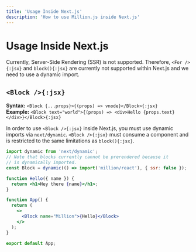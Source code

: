 ```yaml
---
title: 'Usage Inside Next.js'
description: 'How to use Million.js inside Next.js'
---
```



# Usage Inside Next.js

<Callout>Currently, Server-Side Rendering (SSR) is not supported. Therefore, `<For />{:jsx}` and `block(){:jsx}` are currently not supported within Next.js and we need to use a dynamic import.</Callout>

## `<Block />{:jsx}`

**Syntax:** `<Block {...props}>{(props) => vnode}</Block>{:jsx}`\
**Example:** `<Block text="world">{(props) => <div>Hello {props.text}</div>}</Block>{:jsx}`

In order to use `<Block />{:jsx}` inside Next.js, you must use dynamic imports via `next/dynamic`. `<Block />{:jsx}` must consume a component and is restricted to the same limitations as `block(){:jsx}`.

```jsx copy filename="_app.js" /Block/
import dynamic from 'next/dynamic';
// Note that blocks currently cannot be prerendered because it
// is dynamically imported.
const Block = dynamic(() => import('million/react'), { ssr: false });

function Hello({ name }) {
  return <h1>Hey there {name}</h1>;
}

function App() {
  return (
    <>
      <Block name="Million">{Hello}</Block>
    </>
  );
}

export default App;
```
